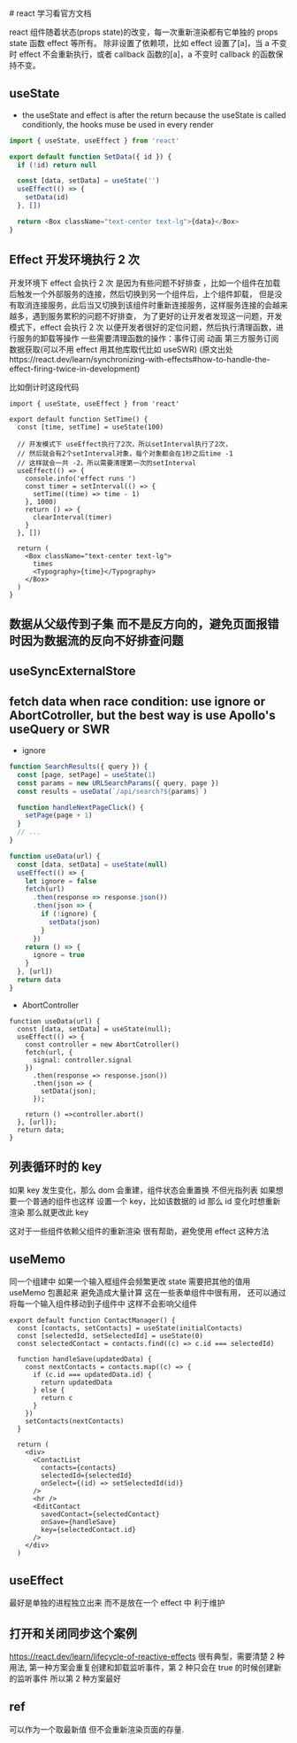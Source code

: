 <article>
# react 学习看官方文档

react 组件随着状态(props state)的改变，每一次重新渲染都有它单独的 props state 函数 effect 等所有。
除非设置了依赖项，比如 effect 设置了[a]，当 a 不变时 effect 不会重新执行，或者 callback 函数的[a]，a 不变时 callback 的函数保持不变。

## useState

- the useState and effect is after the return because the useState is called conditionly, the hooks muse be used in every render

```ts
import { useState, useEffect } from 'react'

export default function SetData({ id }) {
  if (!id) return null

  const [data, setData] = useState('')
  useEffect(() => {
    setData(id)
  }, [])

  return <Box className="text-center text-lg">{data}</Box>
}
```

## Effect 开发环境执行 2 次

开发环境下 effect 会执行 2 次 是因为有些问题不好排查 ，比如一个组件在加载后触发一个外部服务的连接，然后切换到另一个组件后，上个组件卸载，
但是没有取消连接服务，此后当又切换到该组件时重新连接服务，这样服务连接的会越来越多，遇到服务累积的问题不好排查，
为了更好的让开发者发现这一问题，开发模式下，effect 会执行 2 次 以便开发者很好的定位问题，然后执行清理函数，进行服务的卸载等操作
一些需要清理函数的操作：事件订阅 动画 第三方服务订阅 数据获取(可以不用 effect 用其他库取代比如 useSWR)
(原文出处https://react.dev/learn/synchronizing-with-effects#how-to-handle-the-effect-firing-twice-in-development)

比如倒计时这段代码

```
import { useState, useEffect } from 'react'

export default function SetTime() {
  const [time, setTime] = useState(100)

  // 开发模式下 useEffect执行了2次，所以setInterval执行了2次，
  // 然后就会有2个setInterval对象，每个对象都会在1秒之后time -1
  // 这样就会一共 -2，所以需要清理第一次的setInterval
  useEffect(() => {
    console.info('effect runs ')
    const timer = setInterval(() => {
      setTime((time) => time - 1)
    }, 1000)
    return () => {
      clearInterval(timer)
    }
  }, [])

  return (
    <Box className="text-center text-lg">
      times
      <Typography>{time}</Typography>
    </Box>
  )
}
```

## 数据从父级传到子集 而不是反方向的，避免页面报错时因为数据流的反向不好排查问题

## useSyncExternalStore

## fetch data when race condition: use ignore or AbortCotroller, but the best way is use Apollo's useQuery or SWR

- ignore

```ts
function SearchResults({ query }) {
  const [page, setPage] = useState(1)
  const params = new URLSearchParams({ query, page })
  const results = useData(`/api/search?${params}`)

  function handleNextPageClick() {
    setPage(page + 1)
  }
  // ...
}

function useData(url) {
  const [data, setData] = useState(null)
  useEffect(() => {
    let ignore = false
    fetch(url)
      .then(response => response.json())
      .then(json => {
        if (!ignore) {
          setData(json)
        }
      })
    return () => {
      ignore = true
    }
  }, [url])
  return data
}
```

- AbortController

```javescript
function useData(url) {
  const [data, setData] = useState(null);
  useEffect(() => {
    const controller = new AbortCotroller()
    fetch(url, {
      signal: controller.signal
    })
      .then(response => response.json())
      .then(json => {
        setData(json);
      });

    return () =>controller.abort()
  }, [url]);
  return data;
}

```

## 列表循环时的 key

如果 key 发生变化，那么 dom 会重建，组件状态会重置换 不但光指列表 如果想要一个普通的组件也这样 设置一个 key，比如该数据的 id 那么 id 变化时想重新渲染 那么就更改此 key

这对于一些组件依赖父组件的重新渲染 很有帮助，避免使用 effect 这种方法

## useMemo

同一个组建中 如果一个输入框组件会频繁更改 state 需要把其他的值用 useMemo 包裹起来 避免造成大量计算 这在一些表单组件中很有用，
还可以通过将每一个输入组件移动到子组件中 这样不会影响父组件

```tsx
export default function ContactManager() {
  const [contacts, setContacts] = useState(initialContacts)
  const [selectedId, setSelectedId] = useState(0)
  const selectedContact = contacts.find((c) => c.id === selectedId)

  function handleSave(updatedData) {
    const nextContacts = contacts.map((c) => {
      if (c.id === updatedData.id) {
        return updatedData
      } else {
        return c
      }
    })
    setContacts(nextContacts)
  }

  return (
    <div>
      <ContactList
        contacts={contacts}
        selectedId={selectedId}
        onSelect={(id) => setSelectedId(id)}
      />
      <hr />
      <EditContact
        savedContact={selectedContact}
        onSave={handleSave}
        key={selectedContact.id}
      />
    </div>
  )
```

## useEffect

最好是单独的进程独立出来 而不是放在一个 effect 中 利于维护

## 打开和关闭同步这个案例

https://react.dev/learn/lifecycle-of-reactive-effects
很有典型，需要清楚 2 种用法,
第一种方案会重复创建和卸载监听事件，第 2 种只会在 true 的时候创建新的监听事件 所以第 2 种方案最好

## ref

可以作为一个取最新值 但不会重新渲染页面的存量.

</article>
